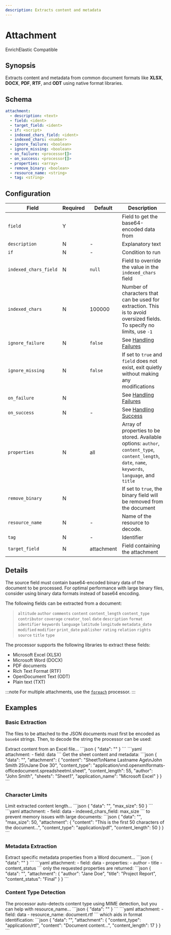 ```yaml
---
description: Extracts content and metadata
---
```


# Attachment

<span className="theme-doc-version-badge badge badge--primary">Enrich</span><span className="theme-doc-version-badge badge badge--secondary">Elastic Compatible</span>

## Synopsis

Extracts content and metadata from common document formats like **XLSX**, **DOCX**, **PDF**, **RTF**, and **ODT** using native format libraries.

## Schema

```yaml {3}
attachment:
  - description: <text>
  - field: <ident>
  - target_field: <ident>
  - if: <script>
  - indexed_chars_field: <ident>
  - indexed_chars: <number>
  - ignore_failure: <boolean>
  - ignore_missing: <boolean>
  - on_failure: <processor[]>
  - on_success: <processor[]>
  - properties: <array>
  - remove_binary: <boolean>
  - resource_name: <string>
  - tag: <string>
```

## Configuration

|Field|Required|Default|Description|
|---|---|---|---|
|`field`|Y||Field to get the base64-encoded data from|
|`description`|N|-|Explanatory text|
|`if`|N|-|Condition to run|
|`indexed_chars_field`|N|`null`|Field to override the value in the `indexed_chars` field|
|`indexed_chars`|N|100000|Number of characters that can be used for extraction. This is to avoid oversized fields. To specify no limits, use `-1`|
|`ignore_failure`|N|`false`|See [Handling Failures](../handling-failures.mdx)|
|`ignore_missing`|N|`false`|If set to `true` and `field` does not exist, exit quietly without making any modifications|
|`on_failure`|N||See [Handling Failures](../handling-failures.mdx)|
|`on_success`|N|-|See [Handling Success](../handling-success.mdx)|
|`properties`|N|all|Array of properties to be stored. Available options: `author`, `content_type`, `content_length`, `date`, `name`, `keywords`, `language`, and `title`|
|`remove_binary`|N||If set to `true`, the binary field will be removed from the document|
|`resource_name`|N|-|Name of the resource to decode.
|`tag`|N|-|Identifier|
|`target_field`|N|attachment|Field containing the attachment|

## Details

The source field must contain base64-encoded binary data of the document to be processed. For optimal performance with large binary files, consider using binary data formats instead of base64 encoding.

The following fields can be extracted from a document:

> `altitude` `author` `comments` `content` `content_length` `content_type` `contributor` `coverage` `creator_tool` `date` `description` `format` `identifier` `keywords` `language` `latitude` `longitude` `metadata_date` `modified` `modifier` `print_date` `publisher` `rating` `relation` `rights` `source` `title` `type`

The processor supports the following libraries to extract these fields:

- Microsoft Excel (XLSX)
- Microsoft Word (DOCX)
- PDF documents
- Rich Text Format (RTF)
- OpenDocument Text (ODT)
- Plain text (TXT)

:::note
For multiple attachments, use the [`foreach`](foreach.mdx) processor.
:::

## Examples

### Basic Extraction

The files to be attached to the JSON documents must first be encoded as `base64` strings. Then, to decode the string the processor can be used:

<ExampleGrid>
  <CommentCol>
    Extract content from an Excel file...
  </CommentCol>
  <CodeCol>
    ```json
    {
      "data": "<base64-encoded XLSX>"
    }
    ```
    ```yaml
    attachment:
      - field: data
    ```
  </CodeCol>
  <CommentCol>
    Get the sheet content and metadata:
  </CommentCol>
  <CodeCol>
    ```json
    {
      "data": "<base64-encoded XLSX>",
      "attachment": {
        "content": "Sheet1\nName Lastname Age\nJohn Smith 25\nJane Doe 30",
        "content_type": "application/vnd.openxmlformats-officedocument.spreadsheetml.sheet",
        "content_length": 55,
        "author": "John Smith",
        "sheets": "Sheet1",
        "application_name": "Microsoft Excel"
      }
    }
    ```
  </CodeCol>
</ExampleGrid>

### Character Limits

<ExampleGrid>
  <CommentCol>
    Limit extracted content length...
  </CommentCol>
  <CodeCol>
    ```json
    {
      "data": "<base64-encoded PDF>",
      "max_size": 50
    }
    ```
    ```yaml
    attachment:
      - field: data
      - indexed_chars_field: max_size
    ```
  </CodeCol>
  <CommentCol>
    to prevent memory issues with large documents:
  </CommentCol>
  <CodeCol>
    ```json
    {
      "data": "<base64-encoded PDF>",
      "max_size": 50,
      "attachment": {
        "content": "This is the first 50 characters of the document...",
        "content_type": "application/pdf",
        "content_length": 50
      }
    }
    ```
  </CodeCol>
</ExampleGrid>

### Metadata Extraction

<ExampleGrid>
  <CommentCol>
    Extract specific metadata properties from a Word document...
  </CommentCol>
  <CodeCol>
    ```json
    {
      "data": "<base64-encoded DOCX>"
    }
    ```
    ```yaml
    attachment:
      - field: data
      - properties:
        - author
        - title
        - content_status
    ```
  </CodeCol>
  <CommentCol>
    only the requested properties are returned:
  </CommentCol>
  <CodeCol>
    ```json
    {
      "data": "<base64-encoded DOCX>",
      "attachment": {
        "author": "Jane Doe",
        "title": "Project Report",
        "content_status": "Final"
      }
    }
    ```
  </CodeCol>
</ExampleGrid>

### Content Type Detection

<ExampleGrid>
  <CommentCol>
    The processor auto-detects content type using MIME detection, but you can help with resource_name...
  </CommentCol>
  <CodeCol>
    ```json
    {
      "data": "<base64-encoded data>"
    }
    ```
    ```yaml
    attachment:
      - field: data
      - resource_name: document.rtf
    ```
  </CodeCol>
  <CommentCol>
    which aids in format identification:
  </CommentCol>
  <CodeCol>
    ```json
    {
      "data": "<base64-encoded data>",
      "attachment": {
        "content_type": "application/rtf",
        "content": "Document content...",
        "content_length": 17
      }
    }
    ```
  </CodeCol>
</ExampleGrid>
